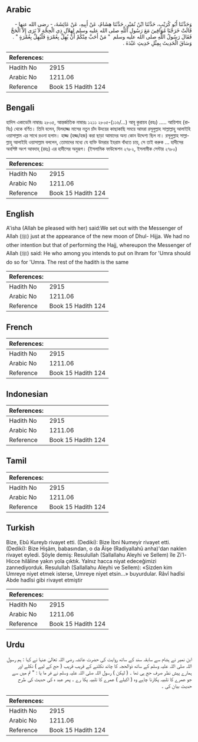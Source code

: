 ## Arabic


<div dir="rtl" lang="ar" style={{fontSize:'larger',backgroundColor:'#f8f9fa',padding:20}}>
وَحَدَّثَنَا أَبُو كُرَيْبٍ، حَدَّثَنَا ابْنُ نُمَيْرٍ، حَدَّثَنَا هِشَامٌ، عَنْ أَبِيهِ، عَنْ عَائِشَةَ، - رضى الله عنها - قَالَتْ خَرَجْنَا مُوَافِينَ مَعَ رَسُولِ اللَّهِ صلى الله عليه وسلم لِهِلاَلِ ذِي الْحِجَّةِ لاَ نَرَى إِلاَّ الْحَجَّ فَقَالَ رَسُولُ اللَّهِ صلى الله عليه وسلم ‏ "‏ مَنْ أَحَبَّ مِنْكُمْ أَنْ يُهِلَّ بِعُمْرَةٍ فَلْيُهِلَّ بِعُمْرَةٍ ‏"‏ ‏.‏ وَسَاقَ الْحَدِيثَ بِمِثْلِ حَدِيثِ عَبْدَةَ ‏.‏
</div>
<div style={{backgroundColor:'#f8f9fa',padding:20, marginBottom: 10}}><table> <thead> <tr> <th>References:</th> <th></th> </tr> </thead> <tbody><tr><td>Hadith No</td><td>2915</td></tr><tr><td>Arabic No</td><td>1211.06</td></tr><tr><td>Reference</td><td>Book 15 Hadith 124</td></tr></tbody></table></div>

## Bengali


<div dir="ltr" lang="bn" style={{fontSize:'larger',backgroundColor:'#f8f9fa',padding:20}}>
হাদিস একাডেমি নাম্বারঃ ২৮০৫, আন্তর্জাতিক নাম্বারঃ ১২১১ ২৮০৫-(১১৬/...) আবূ কুরায়ব (রহঃ) ..... আয়িশাহ (রাযিঃ) থেকে বর্ণিত। তিনি বলেন, যিলহাজ্জ মাসের নতুন চাঁদ উদয়ের কাছাকাছি সময়ে আমরা রসূলুল্লাহ সাল্লাল্লাহু আলাইহি ওয়াসাল্লাম এর সাথে রওনা হলাম। হাজ্জ (হজ্জ/হজ) করা ছাড়া আমাদের অন্য কোন উদ্দেশ্য ছিল না। রসূলুল্লাহ সাল্লাল্লাহু আলাইহি ওয়াসাল্লাম বললেন, তোমাদের মধ্যে যে ব্যক্তি উমরার ইহরাম বাঁধতে চায়, সে তাই করুক ... হাদীসের অবশিষ্ট অংশ আবদাহ্ (রহঃ) এর হাদীসের অনুরূপ। (ইসলামিক ফাউন্ডেশন ২৭৮২, ইসলামীক সেন্টার ২৭৮০)
</div>
<div style={{backgroundColor:'#f8f9fa',padding:20, marginBottom: 10}}><table> <thead> <tr> <th>References:</th> <th></th> </tr> </thead> <tbody><tr><td>Hadith No</td><td>2915</td></tr><tr><td>Arabic No</td><td>1211.06</td></tr><tr><td>Reference</td><td>Book 15 Hadith 124</td></tr></tbody></table></div>

## English


<div dir="ltr" lang="en" style={{fontSize:'larger',backgroundColor:'#f8f9fa',padding:20}}>
A'isha (Allah be pleased with her) said:We set out with the Messenger of Allah (ﷺ) just at the appearance of the new moon of Dhul- Hijja. We had no other intention but that of performing the Hajj, whereupon the Messenger of Allah (ﷺ) said: He who among you intends to put on Ihram for 'Umra should do so for 'Umra. The rest of the hadith is the same
</div>
<div style={{backgroundColor:'#f8f9fa',padding:20, marginBottom: 10}}><table> <thead> <tr> <th>References:</th> <th></th> </tr> </thead> <tbody><tr><td>Hadith No</td><td>2915</td></tr><tr><td>Arabic No</td><td>1211.06</td></tr><tr><td>Reference</td><td>Book 15 Hadith 124</td></tr></tbody></table></div>

## French


<div dir="ltr" lang="fr" style={{fontSize:'larger',backgroundColor:'#f8f9fa',padding:20}}>

</div>
<div style={{backgroundColor:'#f8f9fa',padding:20, marginBottom: 10}}><table> <thead> <tr> <th>References:</th> <th></th> </tr> </thead> <tbody><tr><td>Hadith No</td><td>2915</td></tr><tr><td>Arabic No</td><td>1211.06</td></tr><tr><td>Reference</td><td>Book 15 Hadith 124</td></tr></tbody></table></div>

## Indonesian


<div dir="ltr" lang="id" style={{fontSize:'larger',backgroundColor:'#f8f9fa',padding:20}}>

</div>
<div style={{backgroundColor:'#f8f9fa',padding:20, marginBottom: 10}}><table> <thead> <tr> <th>References:</th> <th></th> </tr> </thead> <tbody><tr><td>Hadith No</td><td>2915</td></tr><tr><td>Arabic No</td><td>1211.06</td></tr><tr><td>Reference</td><td>Book 15 Hadith 124</td></tr></tbody></table></div>

## Tamil


<div dir="ltr" lang="ta" style={{fontSize:'larger',backgroundColor:'#f8f9fa',padding:20}}>

</div>
<div style={{backgroundColor:'#f8f9fa',padding:20, marginBottom: 10}}><table> <thead> <tr> <th>References:</th> <th></th> </tr> </thead> <tbody><tr><td>Hadith No</td><td>2915</td></tr><tr><td>Arabic No</td><td>1211.06</td></tr><tr><td>Reference</td><td>Book 15 Hadith 124</td></tr></tbody></table></div>

## Turkish


<div dir="ltr" lang="tr" style={{fontSize:'larger',backgroundColor:'#f8f9fa',padding:20}}>
Bize, Ebû Kureyb rivayet etti. (Dediki): Bize İbni Numeyir rivayet etti. (Dediki): Bize Hişâm, babasından, o da Âişe (Radiyallahû anha)'dan naklen rivayet eyledi. Şöyle demiş: Resulullah (Sallallahu Aleyhi ve Sellem) île Zi'l-Hicce hilâline yakın yola çıktık. Yalnız hacca niyat edeceğimizi zannediyorduk. Resulullah (Sallallahu Aleyhi ve Sellem): «Sizden kim Umreye niyet etmek isterse, Umreye niyet etsin...» buyurdular. Râvî hadîsi Abde hadîsi gibi rivayet etmiştir
</div>
<div style={{backgroundColor:'#f8f9fa',padding:20, marginBottom: 10}}><table> <thead> <tr> <th>References:</th> <th></th> </tr> </thead> <tbody><tr><td>Hadith No</td><td>2915</td></tr><tr><td>Arabic No</td><td>1211.06</td></tr><tr><td>Reference</td><td>Book 15 Hadith 124</td></tr></tbody></table></div>

## Urdu


<div dir="rtl" lang="ur" style={{fontSize:'larger',backgroundColor:'#f8f9fa',padding:20}}>
ابن نمیر نے ہشام سے سابقہ سند کے ساتھ روایت کی حضرت عائشہ رضی اللہ تعالیٰ عنہا نے کہا : ہم رسول اللہ صلی اللہ علیہ وسلم کے ساتھ ذوالحجہ کا چاند نکلنے کے قریب قریب ( حج کے لیے ) نکلے اور ہمارے پیش نظر صرف حج ہی تھا ۔ ( لیکن ) رسول اللہ صلی اللہ علیہ وسلم نے فر ما یا : " تم میں سے جو عمرے کا تلبیہ پکارنا چاہے وہ ( اکیلے ) عمرے کا تلبیہ پکا رے ۔ پھر عبد ہ کی حدیث کی طرح حدیث بیان کی ۔
</div>
<div style={{backgroundColor:'#f8f9fa',padding:20, marginBottom: 10}}><table> <thead> <tr> <th>References:</th> <th></th> </tr> </thead> <tbody><tr><td>Hadith No</td><td>2915</td></tr><tr><td>Arabic No</td><td>1211.06</td></tr><tr><td>Reference</td><td>Book 15 Hadith 124</td></tr></tbody></table></div>